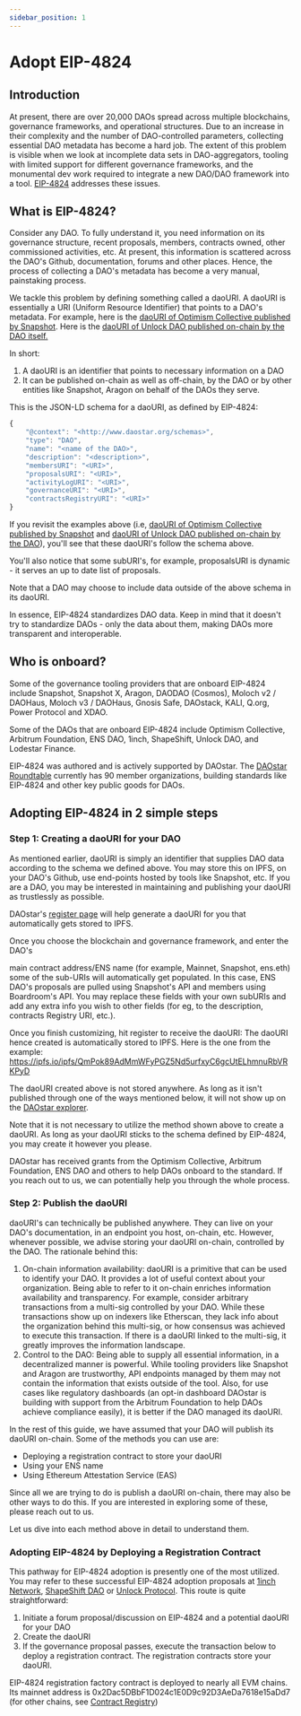 ```yaml
---
sidebar_position: 1
---
```




# Adopt EIP-4824

## Introduction

At present, there are over 20,000 DAOs spread across multiple blockchains, governance frameworks, and operational structures. Due to an increase in their complexity and the number of DAO-controlled parameters, collecting essential DAO metadata has become a hard job. The extent of this problem is visible when we look at incomplete data sets in DAO-aggregators, tooling with limited support for different governance frameworks, and the monumental dev work required to integrate a new DAO/DAO framework into a tool. [EIP-4824](https://daostar.one/EIP) addresses these issues.

## What is EIP-4824?

Consider any DAO. To fully understand it, you need information on its governance structure, recent proposals, members, contracts owned, other commissioned activities, etc. At present, this information is scattered across the DAO's Github, documentation, forums and other places. Hence, the process of collecting a DAO's metadata has become a very manual, painstaking process.

We tackle this problem by defining something called a daoURI. A daoURI is essentially a URI (Uniform Resource Identifier) that points to a DAO's metadata. For example, here is the [daoURI of Optimism Collective published by Snapshot](https://hub.snapshot.org/api/eip4824/opcollective.eth). Here is the [daoURI of Unlock DAO published on-chain by the DAO itself.](https://api.daostar.org/immutable/QmPNuPryf8axzDj1kqAQ7wU5VaBUjhM88AyDZpqaTTN2fL)

In short:

1. A daoURI is an identifier that points to necessary information on a DAO
2. It can be published on-chain as well as off-chain, by the DAO or by other entities like Snapshot, Aragon on behalf of the DAOs they serve.

This is the JSON-LD schema for a daoURI, as defined by EIP-4824:

```jsx
{
    "@context": "<http://www.daostar.org/schemas>",
    "type": "DAO",
    "name": "<name of the DAO>",
    "description": "<description>",
    "membersURI": "<URI>",
    "proposalsURI": "<URI>",
    "activityLogURI": "<URI>",
    "governanceURI": "<URI>",
    "contractsRegistryURI": "<URI>"
}
```

If you revisit the examples above (i.e, [daoURI of Optimism Collective published by Snapshot](https://hub.snapshot.org/api/eip4824/opcollective.eth) and [daoURI of Unlock DAO published on-chain by the DAO](https://api.daostar.org/immutable/QmPNuPryf8axzDj1kqAQ7wU5VaBUjhM88AyDZpqaTTN2fL)), you'll see that these daoURI's follow the schema above.

You'll also notice that some subURI's, for example, proposalsURI is dynamic - it serves an up to date list of proposals.

Note that a DAO may choose to include data outside of the above schema in its daoURI.

In essence, EIP-4824 standardizes DAO data. Keep in mind that it doesn't try to standardize DAOs - only the data about them, making DAOs more transparent and interoperable.

## Who is onboard?

Some of the governance tooling providers that are onboard EIP-4824 include Snapshot, Snapshot X, Aragon, DAODAO (Cosmos), Moloch v2 / DAOHaus, Moloch v3 / DAOHaus, Gnosis Safe, DAOstack, KALI, Q.org, Power Protocol and XDAO.

Some of the DAOs that are onboard EIP-4824 include Optimism Collective, Arbitrum Foundation, ENS DAO, 1inch, ShapeShift, Unlock DAO, and Lodestar Finance.

EIP-4824 was authored and is actively supported by DAOstar. The [DAOstar Roundtable](http://daostar.one/) currently has 90 member organizations, building standards like EIP-4824 and other key public goods for DAOs.

## Adopting EIP-4824 in 2 simple steps

### Step 1: Creating a daoURI for your DAO

As mentioned earlier, daoURI is simply an identifier that supplies DAO data according to the schema we defined above. You may store this on IPFS, on your DAO's Github, use end-points hosted by tools like Snapshot, etc. If you are a DAO, you may be interested in maintaining and publishing your daoURI as trustlessly as possible.

DAOstar's [register page](https://daostar.org/register) will help generate a daoURI for you that automatically gets stored to IPFS.

Once you choose the blockchain and governance framework, and enter the DAO's

 main contract address/ENS name (for example, Mainnet, Snapshot, ens.eth) some of the sub-URIs will automatically get populated. In this case, ENS DAO's proposals are pulled using Snapshot's API and members using Boardroom's API. You may replace these fields with your own subURIs and add any extra info you wish to other fields (for eg, to the description, contracts Registry URI, etc.).

Once you finish customizing, hit register to receive the daoURI: The daoURI hence created is automatically stored to IPFS. Here is the one from the example: https://ipfs.io/ipfs/QmPok89AdMmWFyPGZ5Nd5urfxyC6gcUtELhmnuRbVRKPyD

The daoURI created above is not stored anywhere. As long as it isn't published through one of the ways mentioned below, it will not show up on the [DAOstar explorer](https://daostar.org/explore).

Note that it is not necessary to utilize the method shown above to create a daoURI. As long as your daoURI sticks to the schema defined by EIP-4824, you may create it however you please.

DAOstar has received grants from the Optimism Collective, Arbitrum Foundation, ENS DAO and others to help DAOs onboard to the standard. If you reach out to us, we can potentially help you through the whole process.

### Step 2: Publish the daoURI

daoURI's can technically be published anywhere. They can live on your DAO's documentation, in an endpoint you host, on-chain, etc. However, whenever possible, we advise storing your daoURI on-chain, controlled by the DAO. The rationale behind this:

1. On-chain information availability: daoURI is a primitive that can be used to identify your DAO. It provides a lot of useful context about your organization. Being able to refer to it on-chain enriches information availability and transparency. For example, consider arbitrary transactions from a multi-sig controlled by your DAO. While these transactions show up on indexers like Etherscan, they lack info about the organization behind this multi-sig, or how consensus was achieved to execute this transaction. If there is a daoURI linked to the multi-sig, it greatly improves the information landscape.
2. Control to the DAO: Being able to supply all essential information, in a decentralized manner is powerful. While tooling providers like Snapshot and Aragon are trustworthy, API endpoints managed by them may not contain the information that exists outside of the tool. Also, for use cases like regulatory dashboards (an opt-in dashboard DAOstar is building with support from the Arbitrum Foundation to help DAOs achieve compliance easily), it is better if the DAO managed its daoURI.

In the rest of this guide, we have assumed that your DAO will publish its daoURI on-chain. Some of the methods you can use are:

- Deploying a registration contract to store your daoURI
- Using your ENS name
- Using Ethereum Attestation Service (EAS)

Since all we are trying to do is publish a daoURI on-chain, there may also be other ways to do this. If you are interested in exploring some of these, please reach out to us.

Let us dive into each method above in detail to understand them.

### Adopting EIP-4824 by Deploying a Registration Contract

This pathway for EIP-4824 adoption is presently one of the most utilized. You may refer to these successful EIP-4824 adoption proposals at [1inch Network](https://snapshot.org/#/1inch.eth/proposal/0xc25a02d6520fd69ae98ef10b72f3024db2e710d00d51fbc7c03581710e0b8b7b), [ShapeShift DAO](https://snapshot.org/#/shapeshiftdao.eth/proposal/0xa0961a1710084fa076d2f774dade6fcede92941d0f12d5c3eac0aaeaa6e6a059) or [Unlock Protocol](https://www.tally.xyz/gov/unlock/proposal/88514909609252335816460489315313822288366112768901791852399180053604763902892?chart=2). This route is quite straightforward:

1. Initiate a forum proposal/discussion on EIP-4824 and a potential daoURI for your DAO
2. Create the daoURI
3. If the governance proposal passes, execute the transaction below to deploy a registration contract. The registration contracts store your daoURI.

EIP-4824 registration factory contract is deployed to nearly all EVM chains. Its mainnet address is 0x2Dac5DBbF1D024c1E0D9c92D3AeDa7618e15aDd7 (for other chains, see [Contract Registry](../Contract%20Registry.md))